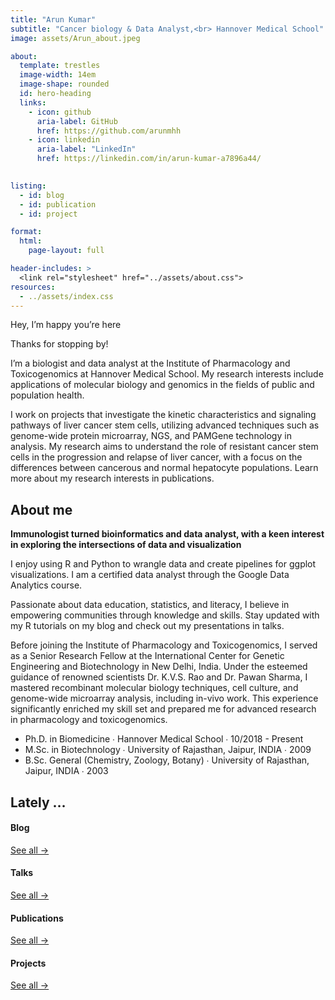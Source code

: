 ```yaml
---
title: "Arun Kumar"
subtitle: "Cancer biology & Data Analyst,<br> Hannover Medical School"
image: assets/Arun_about.jpeg

about:
  template: trestles
  image-width: 14em
  image-shape: rounded
  id: hero-heading
  links:
    - icon: github
      aria-label: GitHub
      href: https://github.com/arunmhh
    - icon: linkedin
      aria-label: "LinkedIn"
      href: https://linkedin.com/in/arun-kumar-a7896a44/

 
listing: 
  - id: blog
  - id: publication
  - id: project

format: 
  html: 
    page-layout: full

header-includes: >
  <link rel="stylesheet" href="../assets/about.css">
resources:
  - ../assets/index.css
---
```


::: {#hero-heading}
::: h1
Hey, I'm happy you're here
:::

Thanks for stopping by!

I'm a biologist and data analyst at the Institute of Pharmacology and Toxicogenomics at Hannover Medical School. My research interests include applications of molecular biology and genomics in the fields of public and population health.

I work on projects that investigate the kinetic characteristics and signaling pathways of liver cancer stem cells, utilizing advanced techniques such as genome-wide protein microarray, NGS, and PAMGene technology in analysis. My research aims to understand the role of resistant cancer stem cells in the progression and relapse of liver cancer, with a focus on the differences between cancerous and normal hepatocyte populations. Learn more about my research interests in publications.
:::

## About me

::: grid
::: {#about-me-1 .g-col-6}
**Immunologist turned bioinformatics and data analyst, with a keen interest in exploring the intersections of data and visualization**

I enjoy using R and Python to wrangle data and create pipelines for ggplot visualizations. I am a certified data analyst through the Google Data Analytics course.

Passionate about data education, statistics, and literacy, I believe in empowering communities through knowledge and skills. Stay updated with my R tutorials on my blog and check out my presentations in talks.

<ul class="fa-ul">

</ul>
:::

::: {#about-me-2 .g-col-6}
Before joining the Institute of Pharmacology and Toxicogenomics, I served as a Senior Research Fellow at the International Center for Genetic Engineering and Biotechnology in New Delhi, India. Under the esteemed guidance of renowned scientists Dr. K.V.S. Rao and Dr. Pawan Sharma, I mastered recombinant molecular biology techniques, cell culture, and genome-wide microarray analysis, including in-vivo work. This experience significantly enriched my skill set and prepared me for advanced research in pharmacology and toxicogenomics.

<ul class="fa-ul">

<li><i class="fa-solid fa-graduation-cap"></i> Ph.D. in Biomedicine ∙ Hannover Medical School ∙ 10/2018 - Present</li>

<li><i class="fa-solid fa-graduation-cap"></i> M.Sc. in Biotechnology ∙ University of Rajasthan, Jaipur, INDIA ∙ 2009</li>

<li><i class="fa-solid fa-graduation-cap"></i> B.Sc. General (Chemistry, Zoology, Botany) ∙ University of Rajasthan, Jaipur, INDIA ∙ 2003</li>

</ul>
:::
:::

<!-- end grid -->

## Lately ...

::: grid
::: g-col-3
#### Blog

::: {#blog}
:::

[See all →](../blog){.about-links .subtitle}
:::

::: g-col-3
#### Talks

::: {#talk}
:::

[See all →](../talk){.about-links .subtitle}
:::

::: g-col-3
#### Publications

::: {#publication}
:::

[See all →](../publication){.about-links .subtitle}
:::

::: g-col-3
#### Projects

::: {#project}
:::

[See all →](../project){.about-links .subtitle}
:::
:::
